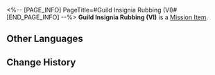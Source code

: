 <%-- [PAGE_INFO]
PageTitle=#Guild Insignia Rubbing (VI)#
[END_PAGE_INFO] --%>
{{Item Infobox
|id          = 140263
|image       = Item Guild Insignia Rubbing (VI).png{{subst:void|<!--$UPLOAD:<<SpriteOutput/ItemFigures/149975.png>-<Item Guild Insignia Rubbing (VI).png>-<Item Icons>>-->}}
|type        = Mission Item
|invCategory = Missions
|rarity      = 1
|effect      = 
|description = A rubbing put together at a particular angle, portraying the secret insignia left by Scholar Bernini, who was Todd's teacher. It seems to be hiding some important information.
}}
'''Guild Insignia Rubbing (VI)''' is a [[Mission Item]].

==Other Languages==
{{Other Languages
|en   = Guild Insignia Rubbing (VI)
|zhs  = 学会标识的拓片（其六）
|zht  = 學會標記拓片（其六）
|ja   = 学会のマークの拓本（六）
|ko   = 학회 표식의 탁본 (6)
|es   = Calco de una marca de la Sociedad (VI)
|fr   = Estampe de marque de la Guilde (VI)
|ru   = Эстамп Гильдии VI
|th   = ภาพจารึกที่มีสัญลักษณ์ของสถาบัน (6)
|vi   = Bản Khắc Ký Hiệu Của Hội 6
|de   = Gildeninsignien-Abrieb (VI)
|id   = Jejak Simbol Ilmu Akademis (Bagian 6)
|pt   = Parte da Insígnia da Guilda (VI)
}}

==Change History==
{{Change History|1.2}}